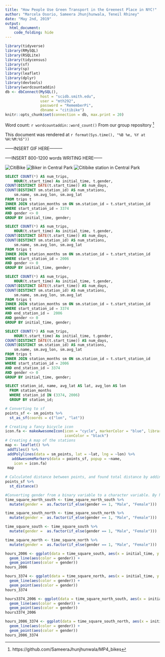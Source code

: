 ```yaml
---
title: "How People Use Green Transport in the Greenest Place in NYC!"
author: "Marcela Osorio, Sameera Jhunjhunwala, Teneil Rhiney"
date: "May 2nd, 2019"
output: 
  html_document:
    code_folding: hide
---
```

```r
library(tidyverse)
library(RMySQL)
library(RSQLite)
library(tidycensus)
library(sf)
library(sp)
library(leaflet)
library(dplyr)
library(devtools)
library(wordcountaddin)
db <- dbConnect(MySQL(), 
                host = "scidb.smith.edu", 
                user = "mth292", 
                password = "RememberPi", 
                dbname = "citibike")
knitr::opts_chunk$set(connection = db, max.print = 20)
```

Word count: `r wordcountaddin::word_count()`
From our group repository [^1]

This document was rendered at `r format(Sys.time(), "%B %e, %Y at %H:%M:%S"))`

------INSERT GIF HERE---------

-----INSERT 800-1200 words WRITING HERE------

![*CitiBike*](https://citibikemiami.com/images/citibikemiamihome.png)
![*Biker in Central Park*](https://media-cdn.tripadvisor.com/media/photo-s/11/ee/e7/93/central-park.jpg)
![*Citibike station in Central Park*](https://s3.amazonaws.com/bklyner/bklyner/wp-content/uploads/2015/07/fgf_citibike_park.jpg)

```sql
SELECT COUNT(*) AS num_trips, 
    HOUR(t.start_time) As initial_time, t.gender, 
COUNT(DISTINCT DATE(t.start_time)) AS num_days, 
COUNT(DISTINCT sm.station_id) AS num_stations,
    sm.name, sm.avg_lon, sm.avg_lat
FROM trips t
INNER JOIN station_months sm ON sm.station_id = t.start_station_id
WHERE start_station_id = 3374
AND gender <> 0 
GROUP BY initial_time, gender;
```
 
```sql
SELECT COUNT(*) AS num_trips, 
    HOUR(t.start_time) As initial_time, t.gender, 
COUNT(DISTINCT DATE(t.start_time)) AS num_days, 
COUNT(DISTINCT sm.station_id) AS num_stations,
    sm.name, sm.avg_lon, sm.avg_lat
FROM trips t
INNER JOIN station_months sm ON sm.station_id = t.start_station_id
WHERE start_station_id = 2006
AND gender <> 0 
GROUP BY initial_time, gender;
```


```sql
SELECT COUNT(*) AS num_trips, 
    HOUR(t.start_time) As initial_time, t.gender, 
COUNT(DISTINCT DATE(t.start_time)) AS num_days, 
COUNT(DISTINCT sm.station_id) AS num_stations,
    sm.name, sm.avg_lon, sm.avg_lat
FROM trips t
INNER JOIN station_months sm ON sm.station_id = t.start_station_id
WHERE start_station_id = 3374
AND end_station_id =  2006
AND gender <> 0 
GROUP BY initial_time, gender;
```

```sql
SELECT COUNT(*) AS num_trips, 
    HOUR(t.start_time) As initial_time, t.gender, 
COUNT(DISTINCT DATE(t.start_time)) AS num_days, 
COUNT(DISTINCT sm.station_id) AS num_stations,
    sm.name, sm.avg_lon, sm.avg_lat
FROM trips t
INNER JOIN station_months sm ON sm.station_id = t.start_station_id
WHERE start_station_id = 2006
AND end_station_id = 3374
AND gender <> 0 
GROUP BY initial_time, gender;
```

```sql
SELECT station_id, name, avg_lat AS lat, avg_lon AS lon
  FROM station_months 
  WHERE station_id IN (3374, 2006)
  GROUP BY station_id;
```

```r
# Converting to sf
points_sf <- sm_points %>% 
  st_as_sf(coords = c("lon", "lat"))

# Creating a fancy bicycle icon
icon.fa <- makeAwesomeIcon(icon = "cycle", markerColor = "blue", library = "fa",
                           iconColor = "black")
# Creating A map of the stations 
map <- leaflet() %>%
 addTiles() %>%
 addPolylines(data = sm_points, lat = ~lat, lng = ~lon) %>%
   addAwesomeMarkers(data = points_sf, popup = ~name,
    icon = icon.fa)
 map
 
# Calculated distance between points, and found total distance by adding values in matrix
points_sf %>%
  st_distance()
```

```r
#Converting gender from a binary variable to a character variable. By having gender as a factor, we can use it to compare them in the later diagrams (as R now reads it as discrete)
time_square_north_south <- time_square_north_south %>%
  mutate(gender =  as.factor(if_else(gender == 1, "Male", "Female")))

time_square_south_north <- time_square_south_north %>%
  mutate(gender =  as.factor(if_else(gender == 1, "Male", "Female")))

time_square_south <- time_square_south %>%
  mutate(gender =  as.factor(if_else(gender == 1, "Male", "Female")))

time_square_north <- time_square_north %>%
  mutate(gender =  as.factor(if_else(gender == 1, "Male", "Female")))
```


```r
hours_2006 <- ggplot(data = time_square_south, aes(x = initial_time, y = num_trips)) +
  geom_line(aes(color = gender)) +
  geom_point(aes(color = gender))
hours_2006
```

```r
hours_3374 <- ggplot(data = time_square_north, aes(x = initial_time, y = num_trips)) +
  geom_line(aes(color = gender)) +
  geom_point(aes(color = gender))
hours_3374
```

```r
hours3374_2006 <- ggplot(data = time_square_north_south, aes(x = initial_time, y = num_trips)) +
  geom_line(aes(color = gender)) + 
  geom_point(aes(color = gender))
hours3374_2006
```

```r
hours_2006_3374 <- ggplot(data = time_square_south_north, aes(x = initial_time, y = num_trips)) +
  geom_line(aes(color = gender)) + 
  geom_point(aes(color = gender))
hours_2006_3374
```

[^1]: https://github.com/SameeraJhunjhunwala/MP4_bikes
